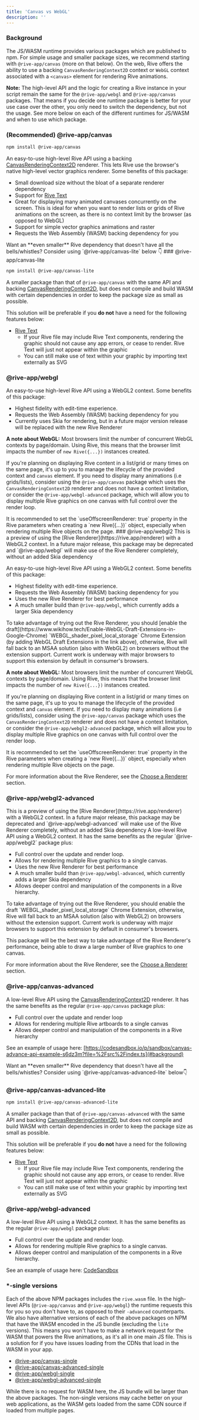 ```yaml
---
title: 'Canvas vs WebGL'
description: ''
---
```


### Background

The JS/WASM runtime provides various packages which are published to npm. For simple usage and smaller package sizes, we recommend starting with `@rive-app/canvas` (more on that below). On the web, Rive offers the ability to use a backing `CanvasRenderingContext2D` context or `WebGL` context associated with a `<canvas>` element for rendering Rive animations.

**Note:** The high-level API and the logic for creating a Rive instance in your script remain the same for the `@rive-app/webgl` and `@rive-app/canvas` packages. That means if you decide one runtime package is better for your use case over the other, you only need to switch the dependency, but not the usage. See more below on each of the different runtimes for JS/WASM and when to use which package.

### (Recommended) @rive-app/canvas

```bash
npm install @rive-app/canvas
```

An easy-to-use high-level Rive API using a backing [CanvasRenderingContext2D](https://developer.mozilla.org/en-US/docs/Web/API/Canvas_API) renderer. This lets Rive use the browser's native high-level vector graphics renderer. Some benefits of this package:

- Small download size without the bloat of a separate renderer dependency
- Support for [Rive Text](/editor/text/)
- Great for displaying many animated canvases concurrently on the screen. This is ideal for when you want to render lists or grids of Rive animations on the screen, as there is no context limit by the browser (as opposed to WebGL)
- Support for simple vector graphics animations and raster
- Requests the Web Assembly (WASM) backing dependency for you

<Note>
Want an **even smaller** Rive dependency that doesn't have all the bells/whistles? Consider using `@rive-app/canvas-lite` below 👇
</Note>
### @rive-app/canvas-lite

```bash
npm install @rive-app/canvas-lite
```

A smaller package than that of `@rive-app/canvas` with the same API and backing [CanvasRenderingContext2D](https://developer.mozilla.org/en-US/docs/Web/API/Canvas_API), but does not compile and build WASM with certain dependencies in order to keep the package size as small as possible.

This solution will be preferable if you **do not** have a need for the following features below:

- [Rive Text](/editor/text/)
  - If your Rive file may include Rive Text components, rendering the graphic should not cause any app errors, or cease to render. Rive Text will just not appear within the graphic
  - You can still make use of text within your graphic by importing text externally as SVG

### @rive-app/webgl


An easy-to-use high-level Rive API using a WebGL2 context. Some benefits of this package:

- Highest fidelity with edit-time experience.
- Requests the Web Assembly (WASM) backing dependency for you
- Currently uses Skia for rendering, but in a future major version release will be replaced with the new Rive Renderer

**A note about WebGL:** Most browsers limit the number of concurrent WebGL contexts by page/domain. Using Rive, this means that the browser limit impacts the number of `new Rive({...})` instances created.

If you're planning on displaying Rive content in a list/grid or many times on the same page, it's up to you to manage the lifecycle of the provided context and `canvas` element. If you need to display many animations (i.e grids/lists), consider using the `@rive-app/canvas` package which uses the `CanvasRenderingContext2D` renderer and does not have a context limitation, or consider the `@rive-app/webgl-advanced` package, which will allow you to display multiple Rive graphics on one canvas with full control over the render loop.

<Note>
 It is recommended to set the `useOffscreenRenderer: true` property in the Rive parameters when creating a `new Rive({...})` object, especially when rendering multiple Rive objects on the page.
</Note>
### @rive-app/webgl2

<Note>
 This is a preview of using the [Rive Renderer](https://rive.app/renderer) with a WebGL2 context. In a future major release, this package may be deprecated and `@rive-app/webgl` will make use of the Rive Renderer completely, without an added Skia dependency
</Note>

An easy-to-use high-level Rive API using a WebGL2 context. Some benefits of this package:

- Highest fidelity with edit-time experience.
- Requests the Web Assembly (WASM) backing dependency for you
- Uses the new Rive Renderer for best performance
- A much smaller build than `@rive-app/webgl`, which currently adds a larger Skia dependency

<Note>
 To take advantage of trying out the Rive Renderer, you should [enable the draft](https://www.wikihow.tech/Enable-WebGL-Draft-Extensions-in-Google-Chrome) `WEBGL_shader_pixel_local_storage` Chrome Extension (by adding WebGL Draft Extensions in the link above), otherwise, Rive will fall back to an MSAA solution (also with WebGL2) on browsers without the extension support. Current work is underway with major browsers to support this extension by default in consumer's browsers.
</Note>

**A note about WebGL:** Most browsers limit the number of concurrent WebGL contexts by page/domain. Using Rive, this means that the browser limit impacts the number of `new Rive({...})` instances created.

If you're planning on displaying Rive content in a list/grid or many times on the same page, it's up to you to manage the lifecycle of the provided context and `canvas` element. If you need to display many animations (i.e grids/lists), consider using the `@rive-app/canvas` package which uses the `CanvasRenderingContext2D` renderer and does not have a context limitation, or consider the `@rive-app/webgl2-advanced` package, which will allow you to display multiple Rive graphics on one canvas with full control over the render loop.

<Note>
 It is recommended to set the `useOffscreenRenderer: true` property in the Rive parameters when creating a `new Rive({...})` object, especially when rendering multiple Rive objects on the page.
</Note>

For more information about the Rive Renderer, see the [Choose a Renderer](/runtimes/choose-a-renderer/) section.

### @rive-app/webgl2-advanced
<Note>
 This is a preview of using the [Rive Renderer](https://rive.app/renderer) with a WebGL2 context. In a future major release, this package may be deprecated and `@rive-app/webgl-advanced` will make use of the Rive Renderer completely, without an added Skia dependency
</Note>
A low-level Rive API using a WebGL2 context. It has the same benefits as the regular `@rive-app/webgl2` package plus:

- Full control over the update and render loop.
- Allows for rendering multiple Rive graphics to a single canvas.
- Uses the new Rive Renderer for best performance
- A much smaller build than `@rive-app/webgl-advanced`, which currently adds a larger Skia dependency
- Allows deeper control and manipulation of the components in a Rive hierarchy.

<Note>
 To take advantage of trying out the Rive Renderer, you should enable the draft `WEBGL_shader_pixel_local_storage` Chrome Extension, otherwise, Rive will fall back to an MSAA solution (also with WebGL2) on browsers without the extension support. Current work is underway with major browsers to support this extension by default in consumer's browsers.
</Note>

This package will be the best way to take advantage of the Rive Renderer's performance, being able to draw a large number of Rive graphics to one canvas.

For more information about the Rive Renderer, see the [Choose a Renderer](/runtimes/choose-a-renderer/) section.

### @rive-app/canvas-advanced

A low-level Rive API using the [CanvasRenderingContext2D](https://developer.mozilla.org/en-US/docs/Web/API/Canvas_API) renderer. It has the same benefits as the regular `@rive-app/canvas` package plus:

- Full control over the update and render loop
- Allows for rendering multiple Rive artboards to a single canvas
- Allows deeper control and manipulation of the components in a Rive hierarchy

See an example of usage here: [https://codesandbox.io/p/sandbox/canvas-advance-api-example-s6dz3m?file=%2Fsrc%2Findex.ts](#background)

<Note>
 Want an **even smaller** Rive dependency that doesn't have all the bells/whistles? Consider using `@rive-app/canvas-advanced-lite` below👇
</Note>

### @rive-app/canvas-advanced-lite

```bash
npm install @rive-app/canvas-advanced-lite
```

A smaller package than that of `@rive-app/canvas-advanced` with the same API and backing [CanvasRenderingContext2D](https://developer.mozilla.org/en-US/docs/Web/API/Canvas_API), but does not compile and build WASM with certain dependencies in order to keep the package size as small as possible.

This solution will be preferable if you **do not** have a need for the following features below:

- [Rive Text](/editor/text/)
  - If your Rive file may include Rive Text components, rendering the graphic should not cause any app errors, or cease to render. Rive Text will just not appear within the graphic
  - You can still make use of text within your graphic by importing text externally as SVG

### @rive-app/webgl-advanced

A low-level Rive API using a WebGL2 context. It has the same benefits as the regular `@rive-app/webgl` package plus:

- Full control over the update and render loop.
- Allows for rendering multiple Rive graphics to a single canvas.
- Allows deeper control and manipulation of the components in a Rive hierarchy.

See an example of usage here: [CodeSandbox](https://codesandbox.io/p/sandbox/rive-canvas-advanced-api-centaur-example-q6snxp?file=%2Fsrc%2Findex.ts)

### *-single versions

Each of the above NPM packages includes the `rive.wasm` file. In the high-level APIs (`@rive-app/canvas` and `@rive-app/webgl`) the runtime requests this for you so you don't have to, as opposed to their `-advanced` counterparts. We also have alternative versions of each of the above packages on NPM that have the WASM encoded in the JS bundle (excluding the `lite` versions). This means you won't have to make a network request for the WASM that powers the Rive animations, as it's all in one main JS file. This is a solution for if you have issues loading from the CDNs that load in the WASM in your app.

- [@rive-app/canvas-single](https://www.npmjs.com/package/@rive-app/canvas-single)
- [@rive-app/canvas-advanced-single](https://www.npmjs.com/package/@rive-app/canvas-advanced-single)
- [@rive-app/webgl-single](https://www.npmjs.com/package/@rive-app/webgl-single)
- [@rive-app/webgl-advanced-single](https://www.npmjs.com/package/@rive-app/webgl-advanced-single)

While there is no request for WASM here, the JS bundle will be larger than the above packages. The non-single versions may cache better on your web applications, as the WASM gets loaded from the same CDN source if loaded from multiple pages.